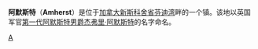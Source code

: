 {{Infobox Settlement
| name = 阿默斯特<br />Amherst
| image_skyline = AmherstNSStation2007.jpg
| imagesize = 250px
| image_caption = 
| image_flag = 
| image_shield = 
| pushpin_map = New Scotia
| pushpin_label_position = bottom
| subdivision_type = 国家
| subdivision_name = {{CAN}}
| subdivision_type1 = [[加拿大行政区划|省]]
| subdivision_name1 = [[新斯科舍省|新斯科舍省]]
| subdivision_type2 = [[加拿大行政区划|郡]]
| subdivision_name2 =  [[坎伯兰郡_(新斯科舍省)|坎伯兰郡]]
| elevation_m = 22
| elevation_ft = 
| area_total_km2 = 12.02
| population_as_of = 2006年
| population_total = 9505
| population_density_km2 = auto
| timezone = [[AST|AST]]
| utc_offset = -4
| timezone_DST = 
| utc_offset_DST = 
| latd = 45
| latm = 49
| lats = 
| latNS = N
| longd = 64
| longm = 13
| longs = 
| longEW = W
| website = [http://www.amherstns.com] 
}}
'''阿默斯特'''（'''Amherst'''）是位于[[加拿大|加拿大]][[新斯科舍省|新斯科舍省]][[芬迪湾|芬迪湾]]畔的一个镇。该地以英国军官[[第一代阿默斯特男爵杰弗里·阿默斯特|第一代阿默斯特男爵杰弗里·阿默斯特]]的名字命名。

{{Canada-stub}}

[[Category:新斯科舍省城市|A]]